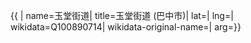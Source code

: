{{ {{{1|PRC admin/showdata}}}|
name=玉堂街道|
title=玉堂街道 (巴中市)|
lat=|
lng=|
wikidata=Q100890714|
wikidata-original-name=|
arg={{{arg|}}}}}